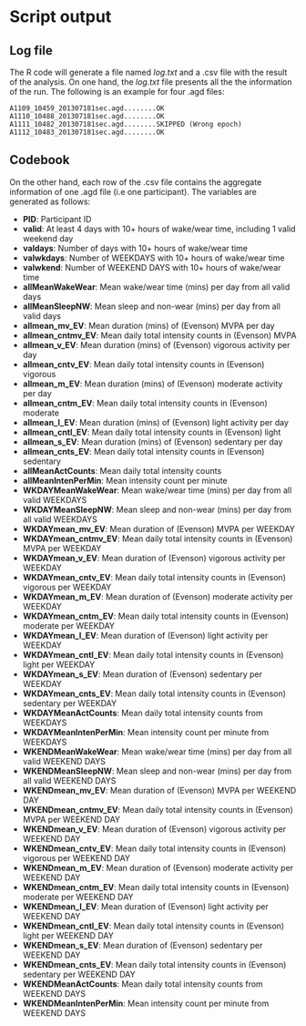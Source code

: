 # Script output

## Log file

The R code will generate a file named *log.txt* and a .csv file with the result of the analysis. On one hand, the *log.txt* file presents all the the information of the run. The following is an example for four .agd files:

	A1109_10459_201307181sec.agd........OK
	A1110_10488_201307181sec.agd........OK  
	A1111_10482_201307181sec.agd........SKIPPED (Wrong epoch) 
	A1112_10483_201307181sec.agd........OK

## Codebook

On the other hand, each row of the .csv file contains the aggregate information of one .agd file (i.e one participant). The variables are generated as follows:

- **PID**: Participant ID
- **valid**: At least 4 days with 10+ hours of wake/wear time, including 1 valid weekend day
- **valdays**: Number of days with 10+ hours of wake/wear time
- **valwkdays**: Number of WEEKDAYS with 10+ hours of wake/wear time
- **valwkend**: Number of WEEKEND DAYS with 10+ hours of wake/wear time
- **allMeanWakeWear**: Mean wake/wear time (mins) per day from all valid days
- **allMeanSleepNW**: Mean sleep and non-wear (mins) per day from all valid days
- **allmean\_mv\_EV**: Mean duration (mins) of (Evenson) MVPA per day
- **allmean\_cntmv\_EV**: Mean daily total intensity counts in (Evenson) MVPA
- **allmean\_v\_EV**: Mean duration (mins) of (Evenson) vigorous activity per day
- **allmean\_cntv\_EV**: Mean daily total intensity counts in (Evenson) vigorous
- **allmean\_m\_EV**: Mean duration (mins) of (Evenson) moderate activity per day
- **allmean\_cntm\_EV**: Mean daily total intensity counts in (Evenson) moderate
- **allmean\_l\_EV**: Mean duration (mins) of (Evenson) light activity per day
- **allmean\_cntl\_EV**: Mean daily total intensity counts in (Evenson) light
- **allmean\_s\_EV**: Mean duration (mins) of (Evenson) sedentary per day
- **allmean\_cnts\_EV**: Mean daily total intensity counts in (Evenson) sedentary
- **allMeanActCounts**: Mean daily total intensity counts
- **allMeanIntenPerMin**: Mean intensity count per minute
- **WKDAYMeanWakeWear**: Mean wake/wear time (mins) per day from all valid WEEKDAYS
- **WKDAYMeanSleepNW**: Mean sleep and non-wear (mins) per day from all valid WEEKDAYS
- **WKDAYmean\_mv\_EV**: Mean duration of (Evenson) MVPA per WEEKDAY
- **WKDAYmean\_cntmv\_EV**: Mean daily total intensity counts in (Evenson) MVPA per WEEKDAY
- **WKDAYmean\_v\_EV**: Mean duration of (Evenson) vigorous activity per WEEKDAY
- **WKDAYmean\_cntv\_EV**: Mean daily total intensity counts in (Evenson) vigorous per WEEKDAY
- **WKDAYmean\_m\_EV**: Mean duration of (Evenson) moderate activity per WEEKDAY
- **WKDAYmean\_cntm\_EV**: Mean daily total intensity counts in (Evenson) moderate per WEEKDAY
- **WKDAYmean\_l\_EV**: Mean duration of (Evenson) light activity per WEEKDAY
- **WKDAYmean\_cntl\_EV**: Mean daily total intensity counts in (Evenson) light per WEEKDAY
- **WKDAYmean\_s\_EV**: Mean duration of (Evenson) sedentary per WEEKDAY
- **WKDAYmean\_cnts\_EV**: Mean daily total intensity counts in (Evenson) sedentary per WEEKDAY
- **WKDAYMeanActCounts**: Mean daily total intensity counts from WEEKDAYS
- **WKDAYMeanIntenPerMin**: Mean intensity count per minute from WEEKDAYS
- **WKENDMeanWakeWear**: Mean wake/wear time (mins) per day from all valid WEEKEND DAYS
- **WKENDMeanSleepNW**: Mean sleep and non-wear (mins) per day from all valid WEEKEND DAYS
- **WKENDmean\_mv\_EV**: Mean duration of (Evenson) MVPA per WEEKEND DAY
- **WKENDmean\_cntmv\_EV**: Mean daily total intensity counts in (Evenson) MVPA per WEEKEND DAY
- **WKENDmean\_v\_EV**: Mean duration of (Evenson) vigorous activity per WEEKEND DAY
- **WKENDmean\_cntv\_EV**: Mean daily total intensity counts in (Evenson) vigorous per WEEKEND DAY
- **WKENDmean\_m\_EV**: Mean duration of (Evenson) moderate activity per WEEKEND DAY
- **WKENDmean\_cntm\_EV**: Mean daily total intensity counts in (Evenson) moderate per WEEKEND DAY
- **WKENDmean\_l\_EV**: Mean duration of (Evenson) light activity per WEEKEND DAY
- **WKENDmean\_cntl\_EV**: Mean daily total intensity counts in (Evenson) light per WEEKEND DAY
- **WKENDmean\_s\_EV**: Mean duration of (Evenson) sedentary per WEEKEND DAY
- **WKENDmean\_cnts\_EV**: Mean daily total intensity counts in (Evenson) sedentary per WEEKEND DAY
- **WKENDMeanActCounts**: Mean daily total intensity counts from WEEKEND DAYS
- **WKENDMeanIntenPerMin**: Mean intensity count per minute from WEEKEND DAYS



